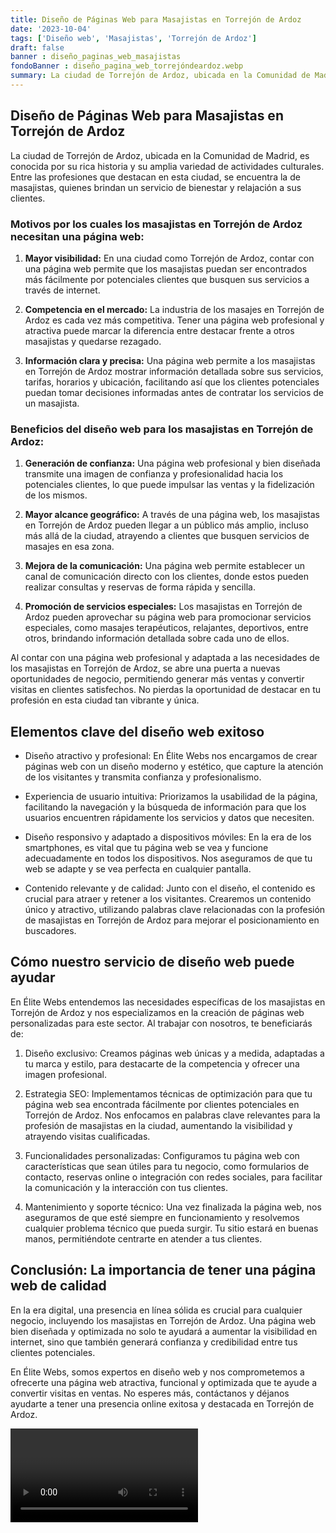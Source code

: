 ```yaml
---
title: Diseño de Páginas Web para Masajistas en Torrejón de Ardoz
date: '2023-10-04'
tags: ['Diseño web', 'Masajistas', 'Torrejón de Ardoz']
draft: false
banner : diseño_paginas_web_masajistas
fondoBanner : diseño_pagina_web_torrejóndeardoz.webp
summary: La ciudad de Torrejón de Ardoz, ubicada en la Comunidad de Madrid, es conocida por su rica historia y su amplia variedad de actividades culturales. Entre las profesiones que destacan en esta ciudad, se encuentra la de masajistas, quienes brindan un servicio de bienestar y relajación a sus clientes.
---
```


## Diseño de Páginas Web para Masajistas en Torrejón de Ardoz

La ciudad de Torrejón de Ardoz, ubicada en la Comunidad de Madrid, es conocida por su rica historia y su amplia variedad de actividades culturales. Entre las profesiones que destacan en esta ciudad, se encuentra la de masajistas, quienes brindan un servicio de bienestar y relajación a sus clientes.

### Motivos por los cuales los masajistas en Torrejón de Ardoz necesitan una página web:

1. **Mayor visibilidad:** En una ciudad como Torrejón de Ardoz, contar con una página web permite que los masajistas puedan ser encontrados más fácilmente por potenciales clientes que busquen sus servicios a través de internet.

2. **Competencia en el mercado:** La industria de los masajes en Torrejón de Ardoz es cada vez más competitiva. Tener una página web profesional y atractiva puede marcar la diferencia entre destacar frente a otros masajistas y quedarse rezagado.

3. **Información clara y precisa:** Una página web permite a los masajistas en Torrejón de Ardoz mostrar información detallada sobre sus servicios, tarifas, horarios y ubicación, facilitando así que los clientes potenciales puedan tomar decisiones informadas antes de contratar los servicios de un masajista.

### Beneficios del diseño web para los masajistas en Torrejón de Ardoz:

1. **Generación de confianza:** Una página web profesional y bien diseñada transmite una imagen de confianza y profesionalidad hacia los potenciales clientes, lo que puede impulsar las ventas y la fidelización de los mismos.

2. **Mayor alcance geográfico:** A través de una página web, los masajistas en Torrejón de Ardoz pueden llegar a un público más amplio, incluso más allá de la ciudad, atrayendo a clientes que busquen servicios de masajes en esa zona.

3. **Mejora de la comunicación:** Una página web permite establecer un canal de comunicación directo con los clientes, donde estos pueden realizar consultas y reservas de forma rápida y sencilla.

4. **Promoción de servicios especiales:** Los masajistas en Torrejón de Ardoz pueden aprovechar su página web para promocionar servicios especiales, como masajes terapéuticos, relajantes, deportivos, entre otros, brindando información detallada sobre cada uno de ellos.

Al contar con una página web profesional y adaptada a las necesidades de los masajistas en Torrejón de Ardoz, se abre una puerta a nuevas oportunidades de negocio, permitiendo generar más ventas y convertir visitas en clientes satisfechos. No pierdas la oportunidad de destacar en tu profesión en esta ciudad tan vibrante y única.

<GifSeo />

<Cta />

## Elementos clave del diseño web exitoso

- Diseño atractivo y profesional: En Élite Webs nos encargamos de crear páginas web con un diseño moderno y estético, que capture la atención de los visitantes y transmita confianza y profesionalismo.

- Experiencia de usuario intuitiva: Priorizamos la usabilidad de la página, facilitando la navegación y la búsqueda de información para que los usuarios encuentren rápidamente los servicios y datos que necesiten.

- Diseño responsivo y adaptado a dispositivos móviles: En la era de los smartphones, es vital que tu página web se vea y funcione adecuadamente en todos los dispositivos. Nos aseguramos de que tu web se adapte y se vea perfecta en cualquier pantalla.

- Contenido relevante y de calidad: Junto con el diseño, el contenido es crucial para atraer y retener a los visitantes. Crearemos un contenido único y atractivo, utilizando palabras clave relacionadas con la profesión de masajistas en Torrejón de Ardoz para mejorar el posicionamiento en buscadores.

## Cómo nuestro servicio de diseño web puede ayudar

En Élite Webs entendemos las necesidades específicas de los masajistas en Torrejón de Ardoz y nos especializamos en la creación de páginas web personalizadas para este sector. Al trabajar con nosotros, te beneficiarás de:

1. Diseño exclusivo: Creamos páginas web únicas y a medida, adaptadas a tu marca y estilo, para destacarte de la competencia y ofrecer una imagen profesional.

2. Estrategia SEO: Implementamos técnicas de optimización para que tu página web sea encontrada fácilmente por clientes potenciales en Torrejón de Ardoz. Nos enfocamos en palabras clave relevantes para la profesión de masajistas en la ciudad, aumentando la visibilidad y atrayendo visitas cualificadas.

3. Funcionalidades personalizadas: Configuramos tu página web con características que sean útiles para tu negocio, como formularios de contacto, reservas online o integración con redes sociales, para facilitar la comunicación y la interacción con tus clientes.

4. Mantenimiento y soporte técnico: Una vez finalizada la página web, nos aseguramos de que esté siempre en funcionamiento y resolvemos cualquier problema técnico que pueda surgir. Tu sitio estará en buenas manos, permitiéndote centrarte en atender a tus clientes.

## Conclusión: La importancia de tener una página web de calidad

En la era digital, una presencia en línea sólida es crucial para cualquier negocio, incluyendo los masajistas en Torrejón de Ardoz. Una página web bien diseñada y optimizada no solo te ayudará a aumentar la visibilidad en internet, sino que también generará confianza y credibilidad entre tus clientes potenciales.

En Élite Webs, somos expertos en diseño web y nos comprometemos a ofrecerte una página web atractiva, funcional y optimizada que te ayude a convertir visitas en ventas. No esperes más, contáctanos y déjanos ayudarte a tener una presencia online exitosa y destacada en Torrejón de Ardoz.

<Video />

<CtaBot job='Masajistas' city='Torrejón de Ardoz'/>

<Gmaps query='Torrejón de Ardoz+españa+maps' />